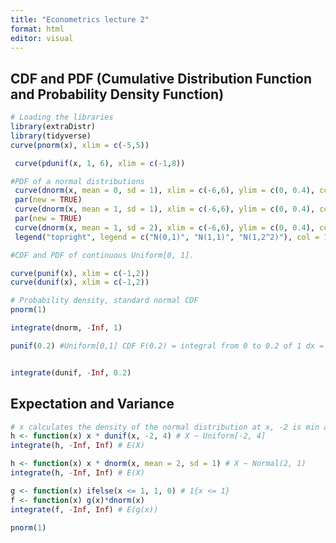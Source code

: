 ```yaml
---
title: "Econometrics lecture 2"
format: html
editor: visual
---
```


## CDF and PDF (Cumulative Distribution Function and Probability Density Function)


```r
# Loading the libraries
library(extraDistr)
library(tidyverse)
curve(pnorm(x), xlim = c(-5,5))


```

```r
 curve(pdunif(x, 1, 6), xlim = c(-1,8))


```

```r
#PDF of a normal distributions
 curve(dnorm(x, mean = 0, sd = 1), xlim = c(-6,6), ylim = c(0, 0.4), col = 1)
 par(new = TRUE)
 curve(dnorm(x, mean = 1, sd = 1), xlim = c(-6,6), ylim = c(0, 0.4), col = 2)
 par(new = TRUE)
 curve(dnorm(x, mean = 1, sd = 2), xlim = c(-6,6), ylim = c(0, 0.4), col = 3) # add legend
 legend("topright", legend = c("N(0,1)", "N(1,1)", "N(1,2^2)"), col = 1:3, lty = 1, cex = 0.8)

```

```r
#CDF and PDF of continuous Uniform[0, 1].

curve(punif(x), xlim = c(-1,2))
curve(dunif(x), xlim = c(-1,2))
```

```r
# Probability density, standard normal CDF
pnorm(1)

```

```r
integrate(dnorm, -Inf, 1)

```

```r
punif(0.2) #Uniform[0,1] CDF F(0.2) = integral from 0 to 0.2 of 1 dx = 0.2



```

```r
integrate(dunif, -Inf, 0.2)

```

## Expectation and Variance


```r
# x calculates the density of the normal distribution at x, -2 is min and 4 is max
h <- function(x) x * dunif(x, -2, 4) # X ~ Uniform[-2, 4]
integrate(h, -Inf, Inf) # E(X)

```


```r
h <- function(x) x * dnorm(x, mean = 2, sd = 1) # X ~ Normal(2, 1)
integrate(h, -Inf, Inf) # E(X)

```


```r
g <- function(x) ifelse(x <= 1, 1, 0) # 1{x <= 1}
f <- function(x) g(x)*dnorm(x)
integrate(f, -Inf, Inf) # E(g(x))
```

```r
pnorm(1)
```
